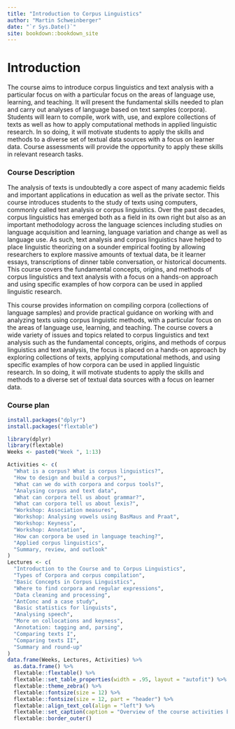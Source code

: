```yaml
--- 
title: "Introduction to Corpus Linguistics"
author: "Martin Schweinberger"
date: "`r Sys.Date()`"
site: bookdown::bookdown_site
---
```


# Introduction

The course aims to introduce corpus linguistics and text analysis with a particular focus on with a particular focus on the areas of language use, learning, and teaching. It will present the fundamental skills needed to plan and carry out analyses of language based on text samples (corpora). Students will learn to compile, work with, use, and explore collections of texts as well as how to apply computational methods in applied linguistic research. In so doing, it will motivate students to apply the skills and methods to a diverse set of textual data sources with a focus on learner data. Course assessments will provide the opportunity to apply these skills in relevant research tasks.

### Course Description {-}

The analysis of texts is undoubtedly a core aspect of many academic fields and important applications in education as well as the private sector. This course introduces students to the study of texts using computers, commonly called text analysis or corpus linguistics. Over the past decades, corpus linguistics has emerged both as a field in its own right but also as an important methodology across the language sciences including studies on language acquisition and learning, language variation and change as well as language use. As such, text analysis and corpus linguistics have helped to place linguistic theorizing on a sounder empirical footing by allowing researchers to explore massive amounts of textual data, be it learner essays, transcriptions of dinner table conversation, or historical documents. This course covers the fundamental concepts, origins, and methods of corpus linguistics and text analysis with a focus on a hands-on approach and using specific examples of how corpora can be used in applied linguistic research.

This course provides information on compiling corpora (collections of language samples) and provide practical guidance on working with and analyzing texts using corpus linguistic methods, with a particular focus on the areas of language use, learning, and teaching. The course covers a wide variety of issues and topics related to corpus linguistics and text analysis such as the fundamental concepts, origins, and methods of corpus linguistics and text analysis, the focus is placed on a hands-on approach by exploring collections of texts, applying computational methods, and using specific examples of how corpora can be used in applied linguistic research.  In so doing, it will motivate students to apply the skills and methods to a diverse set of textual data sources with a focus on learner data.


### Course plan {-}


```r
install.packages("dplyr")
install.packages("flextable")
```

```r
library(dplyr)
library(flextable)
Weeks <- paste0("Week ", 1:13)

Activities <- c(
  "What is a corpus? What is corpus linguistics?",
  "How to design and build a corpus?",
  "What can we do with corpora and corpus tools?",
  "Analysing corpus and text data",
  "What can corpora tell us about grammar?",
  "What can corpora tell us about lexis?",
  "Workshop: Association measures",
  "Workshop: Analysing vowels using BasMaus and Praat",
  "Workshop: Keyness",
  "Workshop: Annotation",
  "How can corpora be used in language teaching?",
  "Applied corpus linguistics",
  "Summary, review, and outlook"
)
Lectures <- c(
  "Introduction to the Course and to Corpus Linguistics",
  "Types of Corpora and corpus compilation",
  "Basic Concepts in Corpus Linguistics",
  "Where to find corpora and regular expressions",
  "Data cleaning and processing",
  "AntConc and a case study",
  "Basic statistics for linguists",
  "Analysing speech",
  "More on collocations and keyness",
  "Annotation: tagging and, parsing",
  "Comparing texts I",
  "Comparing texts II",
  "Summary and round-up"
)
data.frame(Weeks, Lectures, Activities) %>%
  as.data.frame() %>%
  flextable::flextable() %>%
  flextable::set_table_properties(width = .95, layout = "autofit") %>%
  flextable::theme_zebra() %>%
  flextable::fontsize(size = 12) %>%
  flextable::fontsize(size = 12, part = "header") %>%
  flextable::align_text_col(align = "left") %>%
  flextable::set_caption(caption = "Overview of the course activities by week.")  %>%
  flextable::border_outer()
```

